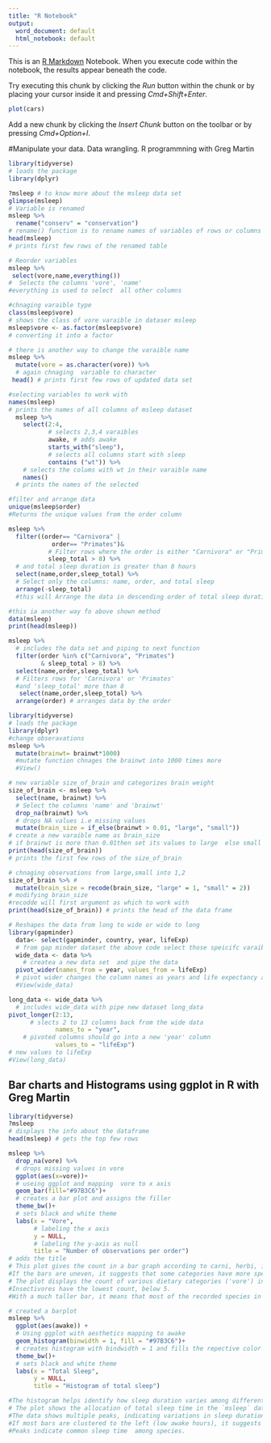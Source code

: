 ```yaml
---
title: "R Notebook"
output:
  word_document: default
  html_notebook: default
---
```


This is an [R Markdown](http://rmarkdown.rstudio.com) Notebook. When you execute code within the notebook, the results appear beneath the code. 

Try executing this chunk by clicking the *Run* button within the chunk or by placing your cursor inside it and pressing *Cmd+Shift+Enter*. 

```r
plot(cars)
```

Add a new chunk by clicking the *Insert Chunk* button on the toolbar or by pressing *Cmd+Option+I*.


#Manipulate your data. Data wrangling. R programmning  with Greg Martin
```r
library(tidyverse) 
# loads the package
library(dplyr) 

?msleep # to know more about the msleep data set 
glimpse(msleep)
# Variable is renamed
msleep %>% 
  rename("conserv" = "conservation") 
# rename() function is to rename names of variables of rows or columns
head(msleep) 
# prints first few rows of the renamed table

```



```r
# Reorder variables
msleep %>% 
 select(vore,name,everything()) 
#  Selects the columns 'vore', 'name'
#everything is used to select  all other columns

#chnaging varaible type
class(msleep$vore) 
# shows the class of vore varaible in dataser msleep
msleep$vore <- as.factor(msleep$vore) 
# converting it into a factor

# there is another way to change the varaible name 
msleep %>%
  mutate(vore = as.character(vore)) %>% 
  # again chnaging  variable to character
 head() # prints first few rows of updated data set

```


```r
#selecting variables to work with
names(msleep) 
# prints the names of all columns of msleep dataset
  msleep %>% 
    select(2:4, 
           # selects 2,3,4 varaibles 
           awake, # adds awake
           starts_with("sleep"), 
           # selects all columns start with sleep
           contains ("wt")) %>% 
    # selects the colums with wt in their varaible name 
    names() 
  # prints the names of the selected

```


```r
#filter and arrange data
unique(msleep$order)
#Returns the unique values from the order column
```
```r
msleep %>% 
  filter((order== "Carnivora" | 
            order== "Primates")&
           # Filter rows where the order is either "Carnivora" or "Primates"
           sleep_total > 8) %>% 
  # and total sleep duration is greater than 8 hours
  select(name,order,sleep_total) %>% 
  # Select only the columns: name, order, and total sleep 
  arrange(-sleep_total)
  #this will Arrange the data in descending order of total sleep duration

```


```r
#this ia another way fo above shown method
data(msleep)
print(head(msleep)) 

msleep %>% 
  # includes the data set and piping to next function
  filter(order %in% c("Carnivora", "Primates") 
         & sleep_total > 8) %>% 
  select(name,order,sleep_total) %>% 
  # Filters rows for 'Carnivora' or 'Primates' 
  #and 'sleep_total' more than 8
   select(name,order,sleep_total) %>% 
  arrange(order) # arranges data by the order
```
```r
library(tidyverse) 
# loads the package
library(dplyr) 
#change obseravations
msleep %>% 
  mutate(brainwt= brainwt*1000) 
  #mutate function chnages the brainwt into 1000 times more
  #View()
```

```r
# new variable size_of_brain and categorizes brain weight
size_of_brain <- msleep %>% 
  select(name, brainwt) %>%
  # Select the columns 'name' and 'brainwt'
  drop_na(brainwt) %>% 
  # drops NA values i.e missing values
  mutate(brain_size = if_else(brainwt > 0.01, "large", "small"))
# create a new varaible name as brain_size
# if brainwt is more than 0.01then set its values to large  else small 
print(head(size_of_brain)) 
# prints the first few rows of the size_of_brain
```


```r
# chnaging observations from large,small into 1,2 
size_of_brain %>% #  
  mutate(brain_size = recode(brain_size, "large" = 1, "small" = 2))
# modifying brain_size 
#recodde will first argument as which to work with 
print(head(size_of_brain)) # prints the head of the data frame
```


```r
# Reshapes the data from long to wide or wide to long
library(gapminder) 
  data<- select(gapminder, country, year, lifeExp) 
  # from gap minder dataset the above code select those speicifc varaibles 
  wide_data <- data %>% 
    # createa a new data set  and pipe the data
  pivot_wider(names_from = year, values_from = lifeExp) 
  # pivot wider changes the column names as years and life expectancy as values
  #View(wide_data)
```


```r
long_data <- wide_data %>% 
  # includes wide_data with pipe new dataset long_data
pivot_longer(2:13, 
      # slects 2 to 13 columns back from the wide data
             names_to = "year", 
    # pivoted columns should go into a new 'year' column
             values_to = "lifeExp") 
# new values to lifeExp
#View(long_data)
```

##  Bar charts and Histograms using ggplot in R with Greg Martin
```r
library(tidyverse) 
?msleep 
# displays the info about the dataframe
head(msleep) # gets the top few rows
```


```r

msleep %>% 
  drop_na(vore) %>% 
  # drops missing values in vore
  ggplot(aes(x=vore))+ 
  # useing ggplot and mapping  vore to x axis
  geom_bar(fill="#97B3C6")+ 
  # creates a bar plot and assigns the filler
  theme_bw()+ 
  # sets black and white theme
  labs(x = "Vore", 
       # labeling the x axis
       y = NULL,
       # labeling the y-axis as null
       title = "Number of observations per order") 
# adds the title
# This plot gives the count in a bar graph according to carni, herbi, insects and omnivores
#If the bars are uneven, it suggests that some categories have more species recorded than others.
# The plot displays the count of various dietary categories ('vore') in the data set. Herbivores ('herbi') have the highest count (over 30), followed by 'carni' and 'omni', with each around 20. 
#Insectivores have the lowest count, below 5.
#With a much taller bar, it means that most of the recorded species in the dataset belong to herbi.

```


```r
# created a barplot 
msleep %>% 
  ggplot(aes(awake)) + 
  # Using ggplot with aesthetics mapping to awake
  geom_histogram(binwidth = 1, fill = "#97B3C6")+ 
  # creates histogram with bindwidth = 1 and fills the repective color 
  theme_bw()+ 
  # sets black and white theme
  labs(x = "Total Sleep", 
       y = NULL, 
       title = "Histogram of total sleep") 

#The histogram helps identify how sleep duration varies among different species.
# The plot shows the allocation of total sleep time in the `msleep` dataset. 
#The data shows multiple peaks, indicating variations in sleep duration across numerous species.
#If most bars are clustered to the left (low awake hours), it suggests that many species sleep a lot.
#Peaks indicate common sleep time  among species.

```








